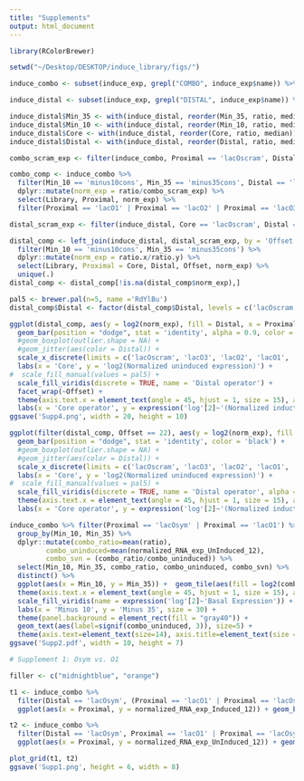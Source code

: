 ```yaml
---
title: "Supplements"
output: html_document
---
```


```r

library(RColorBrewer)

setwd("~/Desktop/DESKTOP/induce_library/figs/")

induce_combo <- subset(induce_exp, grepl("COMBO", induce_exp$name)) %>% separate(col = 'name', into = c("Library", "Distal", "Min_35", "Min_10", "Proximal"), sep = "-", remove = F)

induce_distal <- subset(induce_exp, grepl("DISTAL", induce_exp$name)) %>% separate(col = 'name', into = c("Library", "Distal", "Offset", "Min_35", "Core", "Min_10"), sep = "-", remove = F)

induce_distal$Min_35 <- with(induce_distal, reorder(Min_35, ratio, median))
induce_distal$Min_10 <- with(induce_distal, reorder(Min_10, ratio, median))
induce_distal$Core <- with(induce_distal, reorder(Core, ratio, median))
induce_distal$Distal <- with(induce_distal, reorder(Distal, ratio, median))

```

```r
combo_scram_exp <- filter(induce_combo, Proximal == 'lacOscram', Distal == 'lacOscram', Min_10 == 'minus10cons', Min_35 == 'minus35cons')$ratio

combo_comp <- induce_combo %>%
  filter(Min_10 == 'minus10cons', Min_35 == 'minus35cons', Distal == 'lacOscram') %>%
  dplyr::mutate(norm_exp = ratio/combo_scram_exp) %>%
  select(Library, Proximal, norm_exp) %>%
  filter(Proximal == 'lacO1' | Proximal == 'lacO2' | Proximal == 'lacO3' | Proximal == 'lacOsym' | Proximal == 'lacOscram')

distal_scram_exp <- filter(induce_distal, Core == 'lacOscram', Distal == 'lacOscram', Min_10 == 'minus10cons', Min_35 == 'minus35cons') %>% select(Offset, ratio)

distal_comp <- left_join(induce_distal, distal_scram_exp, by = 'Offset') %>%
  filter(Min_10 == 'minus10cons', Min_35 == 'minus35cons') %>%
  dplyr::mutate(norm_exp = ratio.x/ratio.y) %>%
  select(Library, Proximal = Core, Distal, Offset, norm_exp) %>%
  unique(.)
distal_comp <- distal_comp[!is.na(distal_comp$norm_exp),]

pal5 <- brewer.pal(n=5, name ='RdYlBu')
distal_comp$Distal <- factor(distal_comp$Distal, levels = c('lacOscram','lacO3','lacO2','lacO1','lacOsym'))

ggplot(distal_comp, aes(y = log2(norm_exp), fill = Distal, x = Proximal)) + 
  geom_bar(position = "dodge", stat = 'identity', alpha = 0.9, color = 'black') + 
  #geom_boxplot(outlier.shape = NA) +
  #geom_jitter(aes(color = Distal)) +
  scale_x_discrete(limits = c('lacOscram', 'lacO3', 'lacO2', 'lacO1', 'lacOsym')) +
  labs(x = 'Core', y = 'log2(Normalized uninduced expression)') + 
#  scale_fill_manual(values = pal5) +
  scale_fill_viridis(discrete = TRUE, name = 'Distal operator') +
  facet_wrap(~Offset) +
  theme(axis.text.x = element_text(angle = 45, hjust = 1, size = 15), axis.text.y = element_text(size = 15)) +
  labs(x = 'Core operator', y = expression('log'[2]~'(Normalized induction ratio)'))
ggsave('Supp4.png', width = 20, height = 10)
```


```r
ggplot(filter(distal_comp, Offset == 22), aes(y = log2(norm_exp), fill = Distal, x = Proximal)) + 
  geom_bar(position = "dodge", stat = 'identity', color = 'black') + 
  #geom_boxplot(outlier.shape = NA) +
  #geom_jitter(aes(color = Distal)) +
  scale_x_discrete(limits = c('lacOscram', 'lacO3', 'lacO2', 'lacO1', 'lacOsym')) +
  labs(x = 'Core', y = 'log2(Normalized uninduced expression)') + 
#  scale_fill_manual(values = pal5) +
  scale_fill_viridis(discrete = TRUE, name = 'Distal operator', alpha = 0.9) +
  theme(axis.text.x = element_text(angle = 45, hjust = 1, size = 15), axis.text.y = element_text(size = 15)) +
  labs(x = 'Core operator', y = expression('log'[2]~'(Normalized induction ratio)')) + geom_hline(yintercept=0, color = 'black', size = 0.5) + geom_hline(yintercept=2, linetype = 'dashed', color = 'red', size = 0.5) + geom_hline(yintercept=4, linetype = 'dashed', color = 'red', size = 0.5)

```


```r
induce_combo %>% filter(Proximal == 'lacOsym' | Proximal == 'lacO1') %>%
  group_by(Min_10, Min_35) %>%
  dplyr::mutate(combo_ratio=mean(ratio),
         combo_uninduced=mean(normalized_RNA_exp_UnInduced_12),
         combo_svn = (combo_ratio/combo_uninduced)) %>%
  select(Min_10, Min_35, combo_ratio, combo_uninduced, combo_svn) %>%
  distinct() %>%
  ggplot(aes(x = Min_10, y = Min_35)) +  geom_tile(aes(fill = log2(combo_uninduced)), alpha = 0.9, color = 'black') +  
  theme(axis.text.x = element_text(angle = 45, hjust = 1, size = 15), axis.text.y = element_text(size = 15)) +
  scale_fill_viridis(name = expression('log'[2]~'Basal Expression')) + theme(legend.title = element_text(size = 15)) +
  labs(x = 'Minus 10', y = 'Minus 35', size = 30) +
  theme(panel.background = element_rect(fill = "gray40")) +
  geom_text(aes(label=signif(combo_uninduced, 3)), size=5) + 
  theme(axis.text=element_text(size=14), axis.title=element_text(size = 14))
ggsave('Supp2.pdf', width = 10, height = 7)
```



```r
# Supplement 1: Osym vs. O1

filler <- c("midnightblue", "orange") 

t1 <- induce_combo %>%
  filter(Distal == 'lacOsym', (Proximal == 'lacO1' | Proximal == 'lacOsym'), Min_10 == 'minus10cons', Min_35 == 'minus35cons') %>% 
  ggplot(aes(x = Proximal, y = normalized_RNA_exp_Induced_12)) + geom_bar(stat = 'identity', fill = filler, color = 'black', alpha = 0.9) + ylab("Induced Expression")

t2 <- induce_combo %>%
  filter(Distal == 'lacOsym', Proximal == 'lacO1' | Proximal == 'lacOsym', Min_10 == 'minus10cons', Min_35 == 'minus35cons') %>%
  ggplot(aes(x = Proximal, y = normalized_RNA_exp_UnInduced_12)) + geom_bar(stat = 'identity', fill = filler, color = 'black', alpha = 0.9) + ylab("Basal Expression")

plot_grid(t1, t2) 
ggsave('Supp1.png', height = 6, width = 8)
```
